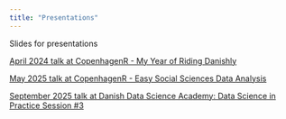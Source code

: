 ```yaml
---
title: "Presentations"
---
```


Slides for presentations

[April 2024 talk at CopenhagenR - My Year of Riding Danishly](https://greg-dubrow.github.io/copenhagenR-April2024-slides/copenhagenR-April2024-slides.html)

[May 2025 talk at CopenhagenR - Easy Social Sciences Data Analysis ](https://greg-dubrow.github.io/copenhagenR-May2025-slides/copenhagenR-May2025-slides.html)

[September 2025 talk at Danish Data Science Academy: Data Science in Practice Session #3 ](https://greg-dubrow.github.io/DDSA_DataViz_Sept2025_slides/DDSA_DataViz_Sept2025_slides.html)
